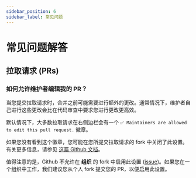 ```yaml
---
sidebar_position: 6
sidebar_label: 常见问题
---
```


# 常见问题解答

## 拉取请求 (PRs)

### 如何允许维护者编辑我的 PR？

当您提交拉取请求时，合并之前可能需要进行额外的更改。通常情况下，维护者自己进行这些更改会比在代码审查中要求您进行更改更高效。

默认情况下，大多数拉取请求在右侧边栏会有一个 
`✅ Maintainers are allowed to edit this pull request.`
徽章。

如果您没有看到这个徽章，您可能在您所提交拉取请求的 fork 中关闭了此设置。有关更多信息，请参见 [这篇 Github 文档](https://docs.github.com/en/pull-requests/collaborating-with-pull-requests/working-with-forks/allowing-changes-to-a-pull-request-branch-created-from-a-fork)。

值得注意的是，Github 不允许在 **组织** 的 fork 中启用此设置 ([issue](https://github.com/orgs/community/discussions/5634))。如果您在一个组织中工作，我们建议您从个人 fork 提交您的 PR，以便启用此设置。